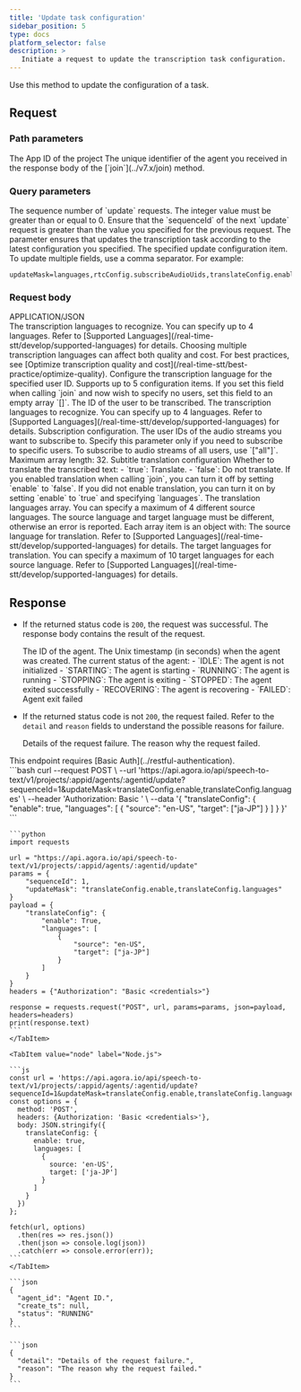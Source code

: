 ```yaml
---
title: 'Update task configuration'
sidebar_position: 5
type: docs
platform_selector: false
description: >
   Initiate a request to update the transcription task configuration.
---
```



<RestAPILayout>
  <LeftColumn
    title={frontMatter.title}
    method="POST"
    endpoint="https://api.agora.io/api/speech-to-text/v1/projects/{appid}/agents/{agentId}/update"
  >

Use this method to update the configuration of a <Vpd k="NAME" /> task.

## Request

### Path parameters

<PathParameter name="appId" type="string" required={true}>
The App ID of the project
</PathParameter>
<PathParameter name="agentId" type="string" required={true}>
The unique identifier of the agent you received in the response body of the [`join`](../v7.x/join) method.
</PathParameter>

### Query parameters

<PathParameter name="sequenceId" type="integer" required={true} deprecated>
The sequence number of `update` requests. The integer value must be greater than or equal to 0. Ensure that the `sequenceId` of the next `update` request is greater than the value you specified for the previous request. The parameter ensures that <Vg k="COMPANY" /> updates the transcription task according to the latest configuration you specified.
</PathParameter>

<PathParameter name="updateMask" type="string" required={true} deprecated>
The specified update configuration item. To update multiple fields, use a comma separator. For example: 

```
updateMask=languages,rtcConfig.subscribeAudioUids,translateConfig.enable,translateConfig.languages
```
</PathParameter>

### Request body

<div class="api-mime-type">APPLICATION/JSON</div>

<ParameterList title="BODY" required={true}>
  <Parameter name="languages" type="array[string]" required={false}>
    The transcription languages to recognize. You can specify up to 4 languages. Refer to [Supported Languages](/real-time-stt/develop/supported-languages) for details. Choosing multiple transcription languages can affect both quality and cost. For best practices, see [Optimize transcription quality and cost](/real-time-stt/best-practice/optimize-quality).
  </Parameter>
  
  <Parameter name="uidLanguagesConfig" type="array" required={false}>
    Configure the transcription language for the specified user ID. Supports up to 5 configuration items. If you set this field when calling `join` and now wish to specify no users, set this field to an empty array `[]`.
    <Parameter name="uid" type="string" required={true}>
    The ID of the user to be transcribed.
    </Parameter>
    <Parameter name="languages" type="array[string]" required={true}>
    The transcription languages to recognize. You can specify up to 4 languages. Refer to [Supported Languages](/real-time-stt/develop/supported-languages) for details.
    </Parameter>
  </Parameter>

  <Parameter name="rtcConfig" type="object" required={false}>
    Subscription configuration.
    <Parameter name="subscribeAudioUids" type="array[string]" required={false}>
      The user IDs of the audio streams you want to subscribe to. Specify this parameter only if you need to subscribe to specific users. To subscribe to audio streams of all users, use `["all"]`. Maximum array length: 32.
    </Parameter>
  </Parameter>
  <Parameter name="translateConfig" type="object" required={false}>
    Subtitle translation configuration
    <Parameter name="enable" type="boolean" required={false}>
      Whether to translate the transcribed text:
      - `true`: Translate.
      - `false`: Do not translate.  
      If you enabled translation when calling `join`, you can turn it off by setting `enable` to `false`. If you did not enable translation, you can turn it on by setting `enable` to `true` and specifying `languages`.
    </Parameter>    
    <Parameter name="languages" type="array" required={false}>
      The translation languages array. You can specify a maximum of 4 different source languages. The source language and target language must be different, otherwise an error is reported.      
      Each array item is an object with:
      <Parameter name="source" type="string" required={true}>
        The source language for translation. Refer to [Supported Languages](/real-time-stt/develop/supported-languages) for details.
      </Parameter>      
      <Parameter name="target" type="array[string]" required={true}>
        The target languages for translation. You can specify a maximum of 10 target languages for each source language. Refer to [Supported Languages](/real-time-stt/develop/supported-languages) for details.
      </Parameter>
    </Parameter>
  </Parameter>    
</ParameterList>

## Response

- If the returned status code is `200`, the request was successful. The response body contains the result of the request.

  <ParameterList title="OK">
    <Parameter name="agent_id" type="string">
      The ID of the agent.
    </Parameter>

    <Parameter name="create_ts" type="integer">
      The Unix timestamp (in seconds) when the agent was created.
    </Parameter>

    <Parameter name="status" type="string">
      The current status of the agent:
      - `IDLE`: The agent is not initialized
      - `STARTING`: The agent is starting
      - `RUNNING`: The agent is running
      - `STOPPING`: The agent is exiting
      - `STOPPED`: The agent exited successfully
      - `RECOVERING`: The agent is recovering
      - `FAILED`: Agent exit failed
    </Parameter>  
  </ParameterList>

- If the returned status code is not `200`, the request failed.  Refer to the `detail` and `reason` fields to understand the possible reasons for failure.

  <ParameterList title="Non-200">
    <Parameter name="detail" type="string">
    Details of the request failure.
    </Parameter>   
    <Parameter name="reason" type="string">
    The reason why the request failed.
    </Parameter>   
  </ParameterList>

</LeftColumn>

<RightColumn>

<Section title="Authorization">
This endpoint requires [Basic Auth](../restful-authentication).
</Section>

<Section title="Request example">

  <Tabs groupId="code-examples">
    <TabItem value="curl" label="curl" default>
      ```bash
      curl --request POST \
        --url 'https://api.agora.io/api/speech-to-text/v1/projects/:appid/agents/:agentid/update?sequenceId=1&updateMask=translateConfig.enable,translateConfig.languages' \ 
        --header 'Authorization: Basic <credentials>' \
        --data '{
          "translateConfig": {
            "enable": true,
            "languages": [
              {
                "source": "en-US",
                "target": ["ja-JP"]
              }
            ]
          }
        }'
      ```
    </TabItem>
    <TabItem value="python" label="Python">

    ```python
    import requests

    url = "https://api.agora.io/api/speech-to-text/v1/projects/:appid/agents/:agentid/update"
    params = {
        "sequenceId": 1,
        "updateMask": "translateConfig.enable,translateConfig.languages"
    }
    payload = {
        "translateConfig": {
            "enable": True,
            "languages": [
                {
                    "source": "en-US",
                    "target": ["ja-JP"]
                }
            ]
        }
    }
    headers = {"Authorization": "Basic <credentials>"}

    response = requests.request("POST", url, params=params, json=payload, headers=headers)
    print(response.text)
    ```
    </TabItem>

    <TabItem value="node" label="Node.js">

    ```js
    const url = 'https://api.agora.io/api/speech-to-text/v1/projects/:appid/agents/:agentid/update?sequenceId=1&updateMask=translateConfig.enable,translateConfig.languages';
    const options = {
      method: 'POST',
      headers: {Authorization: 'Basic <credentials>'},
      body: JSON.stringify({
        translateConfig: {
          enable: true,
          languages: [
            {
              source: 'en-US',
              target: ['ja-JP']
            }
          ]
        }
      })
    };

    fetch(url, options)
      .then(res => res.json())
      .then(json => console.log(json))
      .catch(err => console.error(err));
    ```
    </TabItem>
  </Tabs>

</Section>
<Section title="Response example">

<Tabs groupId="response-examples">
  <TabItem value="200" label="200" default>

    ```json
    {
      "agent_id": "Agent ID.",
      "create_ts": null,
      "status": "RUNNING"
    }
    ```
  </TabItem>
  <TabItem value="non-200" label="Non-200">

    ```json
    {
      "detail": "Details of the request failure.",
      "reason": "The reason why the request failed."
    }
    ```
  </TabItem>
</Tabs>

</Section>
</RightColumn>
</RestAPILayout>